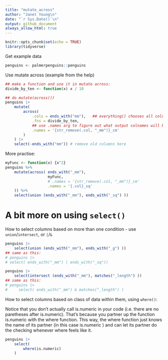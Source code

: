 ```yaml
---
title: "mutate_across"
author: "Janet Young\n"
date: "`r Sys.Date()`\n"
output: github_document
always_allow_html: true
---
```


```r
knitr::opts_chunk$set(echo = TRUE)
library(tidyverse)
```

Get example data
```r
penguins <- palmerpenguins::penguins
```

Use mutate across (example from the help)

```r
## make a function and use it in mutate across:
divide_by_ten <- function(x) x / 10

## do mutate(across())
penguins |>
    mutate(
        across(
            .cols = ends_with("mm"),   ## everything() chooses all columns
            .fns = divide_by_ten,
            ## use .names arg to figure out what output colnames will be. Empty names arg means values in current columns get replaced
            .names = '{str_remove(.col, "_mm")}_cm'
        )
    ) |>
    select(-ends_with("mm")) # remove old columns here
```

More practise:

```r
myFunc <- function(x) {x^2}
penguins %>% 
    mutate(across( ends_with("_mm"),
                   myFunc,
                   # .names = '{str_remove(.col, "_mm")}_cm'
                   .names = '{.col}_sq'
    )) %>% 
    select(union (ends_with("_mm"), ends_with("_sq") )) 
```

# A bit more on using `select()`

How to select columns based on more than one condition - use `union`/`intersect`, or `|`/`&`
```r
penguins |> 
    select(union (ends_with("_mm"), ends_with("_g") )) 
## same as this:
# penguins |> 
# select( ends_with("_mm") | ends_with("_sq")) 
```


```r
penguins |>
    select(intersect (ends_with("_mm"), matches("_length") ))
## same as this:
# penguins |> 
#     select( ends_with("_mm") & matches("_length") ) 
```


How to select columns based on class of data within them, using `where()`:

Notice that you don’t actually call is.numeric in your code (i.e. there are no paretheses after is.numeric). That’s because you partner up the function is.numeric with the where function. This way, the where function just knows the name of its partner (in this case is.numeric ) and can let its partner do the checking whenever where feels like it.

```r
penguins |>
    select(
        where(is.numeric)
    )
```

